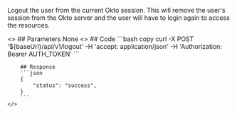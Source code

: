 
Logout the user from the current Okto session. This will remove the user's session from the Okto server and the user will have to login again to access the resources.

<ColumnLayout>
    <>
        ## Parameters
        None
    </>
    <>
        ## Code
        ```bash copy
        curl -X POST '${baseUrl}/api/v1/logout' 
        -H 'accept: application/json' 
        -H 'Authorization: Bearer AUTH_TOKEN'
        ```

        ## Response
        ```json
        {
            "status": "success",
        }
        ```
    </>
</ColumnLayout>